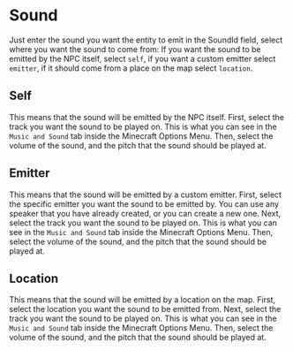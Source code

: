 # Sound
Just enter the sound you want the entity to emit in the SoundId field, select where you want the sound to come from:
If you want the sound to be emitted by the NPC itself, select `self`, if you want a custom
emitter select `emitter`, if it should come from a place on the map select `location`.

## Self
This means that the sound will be emitted by the NPC itself.
First, select the track you want the sound to be played on.
This is what you can see in the `Music and Sound` tab inside the Minecraft Options Menu.
Then, select the volume of the sound, and the pitch that the sound should be played at.

## Emitter
This means that the sound will be emitted by a custom emitter.
First, select the specific emitter you want the sound to be emitted by.
You can use any speaker that you have already created, or you can create a new one.
Next, select the track you want the sound to be played on.
This is what you can see in the `Music and Sound` tab inside the Minecraft Options Menu.
Then, select the volume of the sound, and the pitch that the sound should be played at.

## Location
This means that the sound will be emitted by a location on the map.
First, select the location you want the sound to be emitted from.
Next, select the track you want the sound to be played on.
This is what you can see in the `Music and Sound` tab inside the Minecraft Options Menu.
Then, select the volume of the sound, and the pitch that the sound should be played at.
